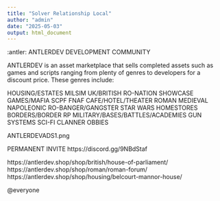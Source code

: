 ```yaml
---
title: "Solver Relationship Local"
author: "admin"
date: "2025-05-03"
output: html_document
---
```


:antler: ANTLERDEV DEVELOPMENT COMMUNITY
 


ANTLERDEV is an asset marketplace that sells completed assets such as games and scripts ranging from plenty of genres to developers for a discount price. These genres include:

HOUSING/ESTATES
MILSIM
UK/BRITISH
RO-NATION
SHOWCASE GAMES/MAFIA
SCPF
FNAF
CAFE/HOTEL/THEATER
ROMAN
MEDIEVAL
NAPOLEONIC
RO-BANGER/GANGSTER
STAR WARS
HOMESTORES
BORDERS/BORDER RP
MILITARY/BASES/BATTLES/ACADEMIES
GUN SYSTEMS
SCI-FI
CLANNER
OBBIES

 


ANTLERDEVADS1.png

PERMANENT INVITE
https://discord.gg/9NBdStaf

https://antlerdev.shop/shop/british/house-of-parliament/
https://antlerdev.shop/shop/roman/roman-forum/
https://antlerdev.shop/shop/housing/belcourt-mannor-house/

@everyone
